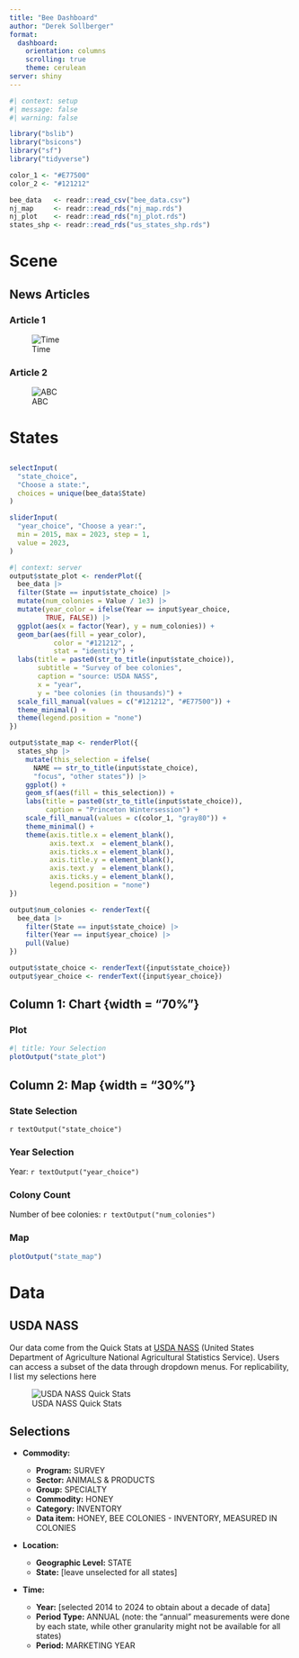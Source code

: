 ```yaml
---
title: "Bee Dashboard"
author: "Derek Sollberger"
format: 
  dashboard:
    orientation: columns
    scrolling: true
    theme: cerulean
server: shiny
---
```


```r
#| context: setup
#| message: false
#| warning: false

library("bslib")
library("bsicons")
library("sf")
library("tidyverse")

color_1 <- "#E77500"
color_2 <- "#121212"

bee_data   <- readr::read_csv("bee_data.csv")
nj_map     <- readr::read_rds("nj_map.rds")
nj_plot    <- readr::read_rds("nj_plot.rds")
states_shp <- readr::read_rds("us_states_shp.rds")
```

# Scene

## News Articles

### Article 1

![Time](images/bee_news_1.png)

### Article 2

![ABC](images/bee_news_2.png)

# States

## {.sidebar}

```r
selectInput(
  "state_choice",
  "Choose a state:",
  choices = unique(bee_data$State)
)
```

```r
sliderInput(
  "year_choice", "Choose a year:",
  min = 2015, max = 2023, step = 1, 
  value = 2023,
)
```

```r
#| context: server
output$state_plot <- renderPlot({
  bee_data |> 
  filter(State == input$state_choice) |>
  mutate(num_colonies = Value / 1e3) |>
  mutate(year_color = ifelse(Year == input$year_choice,
         TRUE, FALSE)) |>
  ggplot(aes(x = factor(Year), y = num_colonies)) +
  geom_bar(aes(fill = year_color),
           color = "#121212", ,
           stat = "identity") +
  labs(title = paste0(str_to_title(input$state_choice)),
       subtitle = "Survey of bee colonies",
       caption = "source: USDA NASS",
       x = "year",
       y = "bee colonies (in thousands)") +
  scale_fill_manual(values = c("#121212", "#E77500")) +
  theme_minimal() +
  theme(legend.position = "none")
})

output$state_map <- renderPlot({
  states_shp |>
    mutate(this_selection = ifelse(
      NAME == str_to_title(input$state_choice),
      "focus", "other states")) |>
    ggplot() +
    geom_sf(aes(fill = this_selection)) +
    labs(title = paste0(str_to_title(input$state_choice)),
         caption = "Princeton Wintersession") +
    scale_fill_manual(values = c(color_1, "gray80")) +
    theme_minimal() +
    theme(axis.title.x = element_blank(),
          axis.text.x  = element_blank(),
          axis.ticks.x = element_blank(),
          axis.title.y = element_blank(),
          axis.text.y  = element_blank(),
          axis.ticks.y = element_blank(),
          legend.position = "none")
})

output$num_colonies <- renderText({
  bee_data |>
    filter(State == input$state_choice) |>
    filter(Year == input$year_choice) |>
    pull(Value)
})

output$state_choice <- renderText({input$state_choice})
output$year_choice <- renderText({input$year_choice})
```


## Column 1: Chart  {width = "70%"}

### Plot

```r
#| title: Your Selection
plotOutput("state_plot")
```


## Column 2: Map {width = "30%"}

### State Selection

::: {.valuebox icon="bank" color="#E77500"}
`r textOutput("state_choice")`
:::

### Year Selection

::: {.valuebox icon="calendar-fill" color="#E77500"}
Year:
`r textOutput("year_choice")`
:::

### Colony Count

::: {.valuebox icon="bug" color="#E77500"}
Number of bee colonies:
`r textOutput("num_colonies")`
:::

### Map

```r
plotOutput("state_map")
```

# Data

## USDA NASS

Our data come from the Quick Stats at [USDA NASS](https://www.nass.usda.gov/) (United States Department of Agriculture National Agricultural Statistics Service).  Users can access a subset of the data through dropdown menus.  For replicability, I list my selections here

![USDA NASS Quick Stats](images/bee_search_criteria.png)

## Selections

* **Commodity:**

    * **Program:** SURVEY
    * **Sector:** ANIMALS & PRODUCTS
    * **Group:** SPECIALTY
    * **Commodity:** HONEY
    * **Category:** INVENTORY
    * **Data item:** HONEY, BEE COLONIES - INVENTORY, MEASURED IN COLONIES
    
* **Location:**

    * **Geographic Level:** STATE
    * **State:** [leave unselected for all states]
    
* **Time:**

    * **Year:** [selected 2014 to 2024 to obtain about a decade of data]
    * **Period Type:** ANNUAL (note: the "annual" measurements were done by each state, while other granularity might not be available for all states)
    * **Period:** MARKETING YEAR